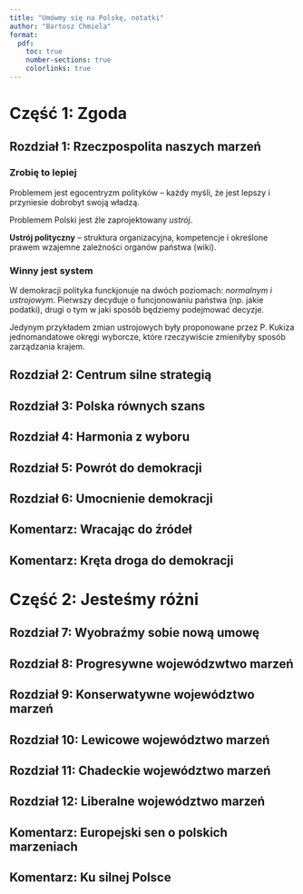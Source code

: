 ```yaml
---
title: "Umówmy się na Polskę, notatki"
author: "Bartosz Chmiela"
format:
  pdf:
    toc: true
    number-sections: true
    colorlinks: true
---
```


# Część 1: Zgoda

## Rozdział 1: Rzeczpospolita naszych marzeń

### Zrobię to lepiej

Problemem jest egocentryzm polityków -- każdy myśli, że jest lepszy i przyniesie dobrobyt swoją władzą.

Problemem Polski jest źle zaprojektowany *ustrój*.

**Ustrój polityczny** -- struktura organizacyjna, kompetencje i określone prawem wzajemne zależności organów państwa (wiki).

### Winny jest system

W demokracji polityka funckjonuje na dwóch poziomach: *normalnym i ustrojowym*. Pierwszy decyduje o funcjonowaniu państwa (np. jakie podatki), drugi o tym w jaki sposób będziemy podejmować decyzje.

Jedynym przykładem zmian ustrojowych były proponowane przez P. Kukiza jednomandatowe okręgi wyborcze, które rzeczywiście zmieniłyby sposób zarządzania krajem.

## Rozdział 2: Centrum silne strategią

## Rozdział 3: Polska równych szans

## Rozdział 4: Harmonia z wyboru

## Rozdział 5: Powrót do demokracji

## Rozdział 6: Umocnienie demokracji

## Komentarz: Wracając do źródeł

## Komentarz: Kręta droga do demokracji

# Część 2: Jesteśmy różni

## Rozdział 7: Wyobraźmy sobie nową umowę

## Rozdział 8: Progresywne wojewódzwtwo marzeń

## Rozdział 9: Konserwatywne województwo marzeń

## Rozdział 10: Lewicowe województwo marzeń

## Rozdział 11: Chadeckie województwo marzeń

## Rozdział 12: Liberalne województwo marzeń

## Komentarz: Europejski sen o polskich marzeniach

## Komentarz: Ku silnej Polsce
